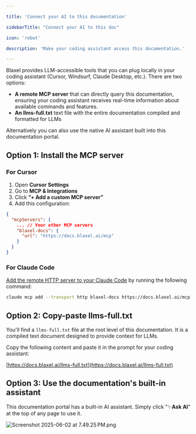```yaml
---

title: 'Connect your AI to this documentation'

sidebarTitle: "Connect your AI to this doc"

icon: 'robot'

description: 'Make your coding assistant access this documentation.'

---
```


Blaxel provides LLM-accessible tools that you can plug locally in your coding assistant (Cursor, Windsurf, Claude Desktop, etc.). There are two options:

- **A remote MCP server** that can directly query this documentation, ensuring your coding assistant receives real-time information about available commands and features.
- **An llms-full.txt** text file with the entire documentation compiled and formatted for LLMs

Alternatively you can also use the native AI assistant built into this documentation portal.

## Option 1: Install the MCP server

### For Cursor

1. Open **Cursor Settings**
2. Go to **MCP & Integrations**
3. Click **”+ Add a custom MCP server”**
4. Add this configuration:

```json
{
  "mcpServers": {
    ... // Your other MCP servers
    "blaxel-docs": {
      "url": "https://docs.blaxel.ai/mcp"
    }
  }
}
```

### For Claude Code

[Add the remote HTTP server to your Claude Code](https://docs.anthropic.com/en/docs/claude-code/mcp#option-3%3A-add-a-remote-http-server) by running the following command:

```bash
claude mcp add --transport http blaxel-docs https://docs.blaxel.ai/mcp
```

## Option 2: Copy-paste llms-full.txt

You'll find a `llms-full.txt` file at the root level of this documentation. It is a compiled text document designed to provide context for LLMs. 

Copy the following content and paste it in the prompt for your coding assistant:

[https://docs.blaxel.ai/llms-full.txt](https://docs.blaxel.ai/llms-full.txt)

## Option 3: Use the documentation's built-in assistant

This documentation portal has a built-in AI assistant. Simply click "✨**Ask AI**" at the top of any page to use it.

![Screenshot 2025-06-02 at 7.49.25 PM.png](MCP-docs/Screenshot_2025-06-02_at_7.49.25_PM.png)